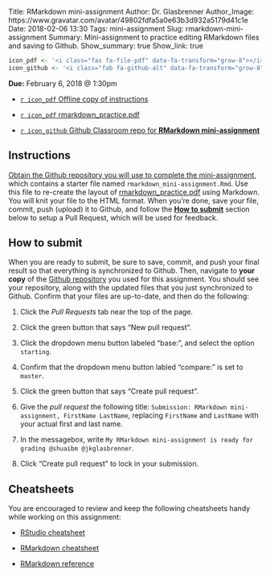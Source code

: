 Title: RMarkdown mini-assignment
Author: Dr. Glasbrenner
Author_Image: https://www.gravatar.com/avatar/49802fdfa5a0e63b3d932a5179d41c1e
Date: 2018-02-06 13:30
Tags: mini-assignment
Slug: rmarkdown-mini-assignment
Summary: Mini-assignment to practice editing RMarkdown files and saving to Github.
Show_summary: true
Show_link: true

```r
icon_pdf <- '<i class="fas fa-file-pdf" data-fa-transform="grow-8"></i>&nbsp;'
icon_github <- '<i class="fab fa-github-alt" data-fa-transform="grow-8"></i>&nbsp;'
```

[**Due:** February 6, 2018 @ 1:30pm]{.h3}

::: {.no-bullets}

*   [`r icon_pdf` Offline copy of instructions][rmarkdown-mini-assignment-pdf]

*   [`r icon_pdf` [rmarkdown_practice.pdf]{.monospace}][rmarkdown-recreate-doc]

*   [`r icon_github` Github Classroom repo for **RMarkdown mini-assignment**][github-classroom-repo]

:::

## Instructions

[Obtain the Github repository you will use to complete the mini-assignment][github-classroom-repo], which contains a starter file named `rmarkdown_mini-assignment.Rmd`.
Use this file to re-create the layout of [[rmarkdown_practice.pdf]{.monospace}][rmarkdown-recreate-doc] using Markdown.
You will knit your file to the HTML format.
When you're done, save your file, commit, push (upload) it to Github, and follow the [**How to submit**](#submit-pull-request) section below to setup a Pull Request, which will be used for feedback.

## How to submit  {#submit-pull-request}

When you are ready to submit, be sure to save, commit, and push your final result so that everything is synchronized to Github.
Then, navigate to **your copy** of the [Github repository][github-classroom-repo] you used for this assignment.
You should see your repository, along with the updated files that you just synchronized to Github.
Confirm that your files are up-to-date, and then do the following:

1.  Click the *Pull Requests* tab near the top of the page.

2.  Click the green button that says "New pull request".

3.  Click the dropdown menu button labeled "base:", and select the option `starting`.

4.  Confirm that the dropdown menu button labled "compare:" is set to `master`.

5.  Click the green button that says "Create pull request".

6.  Give the *pull request* the following title: `Submission: RMarkdown mini-assignment, FirstName LastName`, replacing `FirstName` and `LastName` with your actual first and last name.

7.  In the messagebox, write `My RMarkdown mini-assignment is ready for grading @shuaibm @jkglasbrenner`.

8.  Click "Create pull request" to lock in your submission.

## Cheatsheets

You are encouraged to review and keep the following cheatsheets handy while working on this assignment:

*   [RStudio cheatsheet][rstudio-cheatsheet]

*   [RMarkdown cheatsheet][rmarkdown-cheatsheet]

*   [RMarkdown reference][rmarkdown-reference]

[rstudio-cheatsheet]:            /doc/rstudio-IDE-cheatsheet.pdf
[rmarkdown-reference]:           /doc/rmarkdown-reference.pdf
[rmarkdown-cheatsheet]:          /doc/rmarkdown-cheatsheet.pdf
[github-classroom-repo]:         https://classroom.github.com/a/LD7Hgqkj
[rmarkdown-recreate-doc]:        /doc/rmarkdown_practice.pdf
[rmarkdown-mini-assignment-pdf]: /doc/cds101_rmarkdown_mini-assignment.pdf
